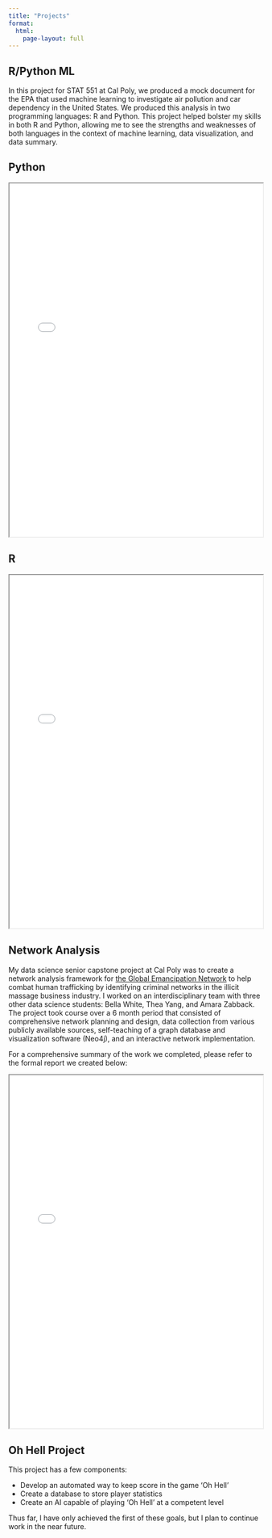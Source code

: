 ```yaml
---
title: "Projects"
format:
  html: 
    page-layout: full
---
```


::: panel-tabset
## R/Python ML

In this project for STAT 551 at Cal Poly, we produced a mock document for the EPA that used machine learning to investigate air pollution and car dependency in the United States. We produced this analysis in two programming languages: R and Python. This project helped bolster my skills in both R and Python, allowing me to see the strengths and weaknesses of both languages in the context of machine learning, data visualization, and data summary.

::: panel-tabset
## Python

```{=html}
<iframe width="100%" height="700" src="project_files/FinalReport_py.html" title="Python File"></iframe>
```
## R

```{=html}
<iframe width="100%" height="700" src="project_files/FinalReport_r.html" title="R File"></iframe>
```
:::

## Network Analysis

My data science senior capstone project at Cal Poly was to create a network analysis framework for [the Global Emancipation Network]() to help combat human trafficking by identifying criminal networks in the illicit massage business industry. I worked on an interdisciplinary team with three other data science students: Bella White, Thea Yang, and Amara Zabback. The project took course over a 6 month period that consisted of comprehensive network planning and design, data collection from various publicly available sources, self-teaching of a graph database and visualization software (Neo4j), and an interactive network implementation.

For a comprehensive summary of the work we completed, please refer to the formal report we created below:

```{=html}
<iframe width="100%" height="700" src="project_files/GEN_CPDS23_Final_Report.pdf" title="GEN Final Report"></iframe>
```
## Oh Hell Project

This project has a few components:

-   Develop an automated way to keep score in the game 'Oh Hell'
-   Create a database to store player statistics
-   Create an AI capable of playing 'Oh Hell' at a competent level

Thus far, I have only achieved the first of these goals, but I plan to continue work in the near future.
:::
